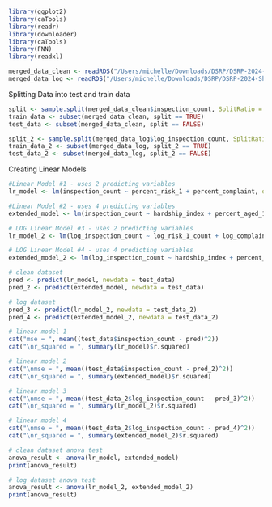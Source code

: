```r
library(ggplot2)
library(caTools)
library(readr)
library(downloader)
library(caTools)
library(FNN)
library(readxl)

merged_data_clean <- readRDS("/Users/michelle/Downloads/DSRP/DSRP-2024-Shaunette/MichelleProject/merged_data_clean.rds")
merged_data_log <- readRDS("/Users/michelle/Downloads/DSRP/DSRP-2024-Shaunette/MichelleProject/merged_data_log.rds")
```

Splitting Data into test and train data

```r
split <- sample.split(merged_data_clean$inspection_count, SplitRatio = 0.8)
train_data <- subset(merged_data_clean, split == TRUE)
test_data <- subset(merged_data_clean, split == FALSE)

split_2 <- sample.split(merged_data_log$log_inspection_count, SplitRatio = 0.8)
train_data_2 <- subset(merged_data_log, split_2 == TRUE)
test_data_2 <- subset(merged_data_log, split_2 == FALSE)
```

Creating Linear Models

```r
#Linear Model #1 - uses 2 predicting variables
lr_model <- lm(inspection_count ~ percent_risk_1 + percent_complaint, data = merged_data_clean)

#Linear Model #2 - uses 4 predicting variables
extended_model <- lm(inspection_count ~ hardship_index + percent_aged_16_unemployed + percent_risk_1 + percent_complaint, data = merged_data_clean)

# LOG Linear Model #3 - uses 2 predicting variables
lr_model_2 <- lm(log_inspection_count ~ log_risk_1_count + log_complaint_count, data = merged_data_log)

# LOG Linear Model #4 - uses 4 predicting variables
extended_model_2 <- lm(log_inspection_count ~ hardship_index + percent_aged_16_unemployed + log_risk_1_count + log_complaint_count, data = merged_data_log)
```

```r
# clean dataset
pred <- predict(lr_model, newdata = test_data)
pred_2 <- predict(extended_model, newdata = test_data)

# log dataset
pred_3 <- predict(lr_model_2, newdata = test_data_2)
pred_4 <- predict(extended_model_2, newdata = test_data_2)
```

```r
# linear model 1
cat("mse = ", mean((test_data$inspection_count - pred)^2))
cat("\nr_squared = ", summary(lr_model)$r.squared)

# linear model 2
cat("\nmse = ", mean((test_data$inspection_count - pred_2)^2))
cat("\nr_squared = ", summary(extended_model)$r.squared)

# linear model 3
cat("\nmse = ", mean((test_data_2$log_inspection_count - pred_3)^2))
cat("\nr_squared = ", summary(lr_model_2)$r.squared)

# linear model 4
cat("\nmse = ", mean((test_data_2$log_inspection_count - pred_4)^2))
cat("\nr_squared = ", summary(extended_model_2)$r.squared)
```

```r
# clean dataset anova test
anova_result <- anova(lr_model, extended_model)
print(anova_result)

# log dataset anova test
anova_result <- anova(lr_model_2, extended_model_2)
print(anova_result)
```
